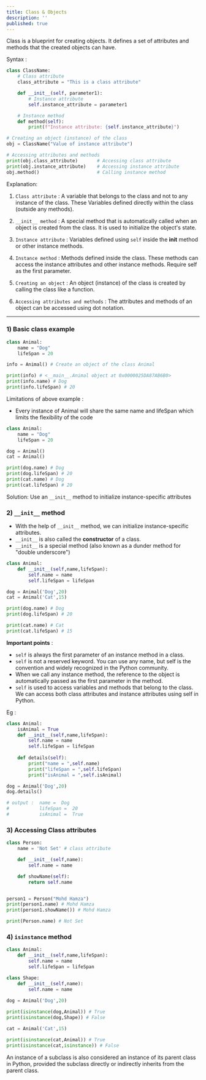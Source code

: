 ```yaml
---
title: Class & Objects
description: ''
published: true
---
```


Class is a blueprint for creating objects. It defines a set of attributes and methods that the created objects can have.

Syntax : 

```python
class ClassName:
    # Class attribute
    class_attribute = "This is a class attribute"

    def __init__(self, parameter1):
        # Instance attribute
        self.instance_attribute = parameter1

    # Instance method
    def method(self):
        print(f"Instance attribute: {self.instance_attribute}")

# Creating an object (instance) of the class
obj = ClassName("Value of instance attribute")

# Accessing attributes and methods
print(obj.class_attribute)       # Accessing class attribute
print(obj.instance_attribute)    # Accessing instance attribute
obj.method()                     # Calling instance method
```

Explanation:

1. `Class attribute` : A variable that belongs to the class and not to any instance of the class. These Variables defined directly within the class (outside any methods).

2. `__init__ method` : A special method that is automatically called when an object is created from the class. It is used to initialize the object's state.

3. `Instance attribute` : Variables defined using `self` inside the __init__ method or other instance methods.

4. `Instance method` : Methods defined inside the class. These methods can access the instance attributes and other instance methods. Require self as the first parameter.

5. `Creating an object` : An object (instance) of the class is created by calling the class like a function.

6. `Accessing attributes and methods` : The attributes and methods of an object can be accessed using dot notation.

---

### 1) Basic class example

```python
class Animal:
    name = "Dog"
    lifeSpan = 20

info = Animal() # Create an object of the class Animal

print(info) # <__main__.Animal object at 0x0000025DA87AB6B0>
print(info.name) # Dog
print(info.lifeSpan) # 20
```

Limitations of above example :

- Every instance of Animal will share the same name and lifeSpan which limits the flexibility of the code

```python 
class Animal:
    name = "Dog"
    lifeSpan = 20

dog = Animal()
cat = Animal()

print(dog.name) # Dog
print(dog.lifeSpan) # 20
print(cat.name) # Dog
print(cat.lifeSpan) # 20
```
Solution: Use an `__init__` method to initialize instance-specific attributes

### 2) `__init__` method

- With the help of `__init__` method, we can initialize instance-specific attributes.
- `__init__` is also called the **constructor** of a class.
- `__init__` is a special method (also known as a dunder method for "double underscore")

```python showLineNumbers {2}
class Animal:
    def __init__(self,name,lifeSpan):
        self.name = name
        self.lifeSpan = lifeSpan

dog = Animal('Dog',20)
cat = Animal('Cat',15)

print(dog.name) # Dog
print(dog.lifeSpan) # 20

print(cat.name) # Cat
print(cat.lifeSpan) # 15
```

**Important points** :

- `self` is always the first parameter of an instance method in a class.
- `self` is not a reserved keyword. You can use any name, but self is the convention and widely recognized in the Python community.
- When we call any instance method, the reference to the object is automatically passed as the first parameter in the method.
- `self` is used to access variables and methods that belong to the class. We can access both class attributes and instance attributes using self in Python. 

Eg : 

```python
class Animal:
    isAnimal = True
    def __init__(self,name,lifeSpan):
        self.name = name
        self.lifeSpan = lifeSpan
    
    def details(self):
        print("name = ",self.name)
        print("lifeSpan = ",self.lifeSpan)
        print("isAnimal = ",self.isAnimal)

dog = Animal('Dog',20)
dog.details() 

# output :  name =  Dog
#           lifeSpan =  20
#           isAnimal =  True
```

### 3) Accessing Class attributes

```python
class Person:
    name = 'Not Set' # class attribute

    def __init__(self,name):
        self.name = name 

    def showName(self):
        return self.name


person1 = Person("Mohd Hamza")
print(person1.name) # Mohd Hamza
print(person1.showName()) # Mohd Hamza

print(Person.name) # Not Set
```

### 4) `isinstance` method


```python
class Animal:
    def __init__(self,name,lifeSpan):
        self.name = name
        self.lifeSpan = lifeSpan

class Shape:
    def __init__(self,name):
        self.name = name
 
dog = Animal('Dog',20) 

print(isinstance(dog,Animal)) # True
print(isinstance(dog,Shape)) # False

cat = Animal('Cat',15) 

print(isinstance(cat,Animal)) # True
print(isinstance(cat,isinstance)) # False
```

<Callout>
An instance of a subclass is also considered an instance of its parent class in Python, provided the subclass directly or indirectly inherits from the parent class.
</Callout>